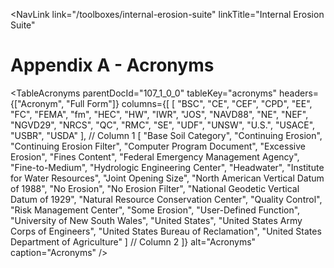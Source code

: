 
<NavLink 
  link="/toolboxes/internal-erosion-suite" 
  linkTitle="Internal Erosion Suite" 
></NavLink>

# Appendix A - Acronyms

<TableAcronyms parentDocId="107_1_0_0" tableKey="acronyms"
headers={["Acronym", "Full Form"]}
columns={[
  [
  "BSC", "CE", "CEF", "CPD", "EE", "FC", "FEMA", "fm", "HEC", "HW", "IWR",
  "JOS", "NAVD88", "NE", "NEF", "NGVD29", "NRCS", "QC", "RMC", "SE", "UDF",
  "UNSW", "U.S.", "USACE", "USBR", "USDA"
], // Column 1
  [
  "Base Soil Category", "Continuing Erosion", "Continuing Erosion Filter",
  "Computer Program Document", "Excessive Erosion", "Fines Content",
  "Federal Emergency Management Agency", "Fine-to-Medium",
  "Hydrologic Engineering Center", "Headwater",
  "Institute for Water Resources", "Joint Opening Size",
  "North American Vertical Datum of 1988", "No Erosion", "No Erosion Filter",
  "National Geodetic Vertical Datum of 1929",
  "Natural Resource Conservation Center", "Quality Control",
  "Risk Management Center", "Some Erosion", "User-Defined Function",
  "University of New South Wales", "United States",
  "United States Army Corps of Engineers",
  "United States Bureau of Reclamation",
  "United States Department of Agriculture"
] // Column 2
]}
alt="Acronyms"
caption="Acronyms"
/>
